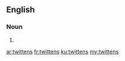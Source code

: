 ==English==

===Noun===
{{head|en}}

# {{plural of|twitten}}

[[ar:twittens]]
[[fr:twittens]]
[[ku:twittens]]
[[my:twittens]]